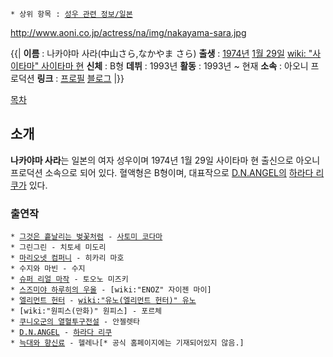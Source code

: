  * 상위 항목 : [[성우 관련 정보/일본]]

http://www.aoni.co.jp/actress/na/img/nakayama-sara.jpg

{{|
'''이름''' : 나카야마 사라(中山さら,なかやま さら)
'''출생''' : [[1974년]] [[1월 29일]] [[wiki: "사이타마" 사이타마 현]]
'''신체''' : B형
'''데뷔''' : 1993년
'''활동''' : 1993년 ~ 현재
'''소속''' : 아오니 프로덕션
'''링크''' : [http://www.aoni.co.jp/actress/na/nakayama-sara.html 프로필] [http://ameblo.jp/sara-blessing/ 블로그]
|}}


[[목차]]

== 소개 ==
'''나카야마 사라'''는 일본의 여자 성우이며 1974년 1월 29일 사이타마 현 출신으로 아오니 프로덕션 소속으로 되어 있다. 혈액형은 B형이며, 대표작으로 [[D.N.ANGEL]]의 [[하라다 리쿠]]가 있다.


=== 출연작 ===
 * [[그것은 흩날리는 벚꽃처럼]] - [[사토미 코다마]]
 * 그린그린 - 치토세 미도리
 * [[마리오넷 컴퍼니]] - 히카리 마호
 * 수지와 마빈 - 수지
 * [[슈퍼 리얼 마작]] - 토오노 미즈키
 * [[스즈미야 하루히의 우울]] - [wiki:"ENOZ" 자이젠 마이]
 * [[엘리먼트 헌터]] - [[wiki:"유노(엘리먼트 헌터)" 유노]]
 * [wiki:"원피스(만화)" 원피스] - 포르체
 * [[쿠니오군의 열혈투구전설]] - 안젤렛타
 * [[D.N.ANGEL]] - [[하라다 리쿠]]
 * [[늑대와 향신료]] - 헬레나[* 공식 홈페이지에는 기재되어있지 않음.]
